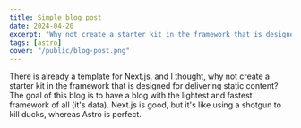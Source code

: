 ```yaml
---
title: Simple blog post
date: 2024-04-20
excerpt: "Why not create a starter kit in the framework that is designed for delivering static content?"
tags: [astro]
cover: "/public/blog-post.png"
---
```


There is already a template for Next.js, and I thought, why not create a starter kit in the framework that is designed for delivering static content? The goal of this blog is to have a blog with the lightest and fastest framework of all (it's data). Next.js is good, but it's like using a shotgun to kill ducks, whereas Astro is perfect.